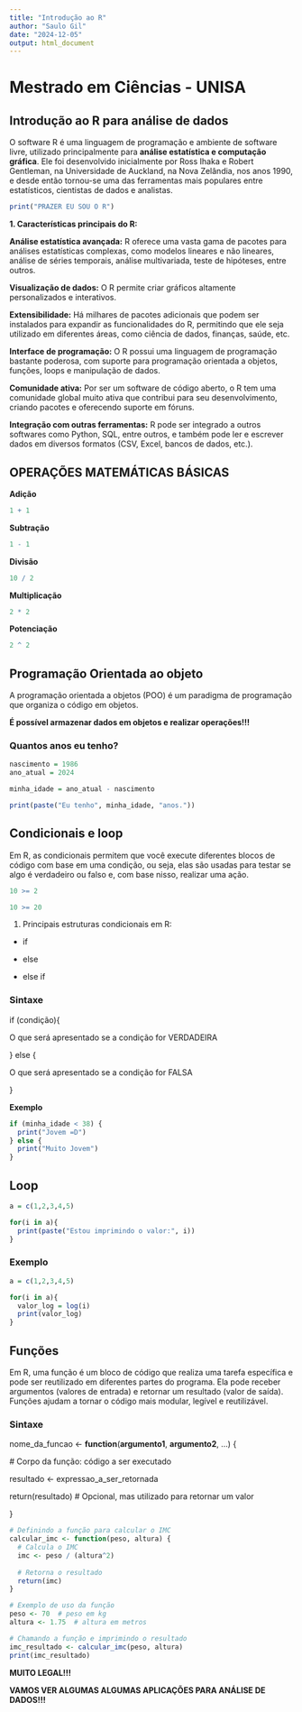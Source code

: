 ```yaml
---
title: "Introdução ao R"
author: "Saulo Gil"
date: "2024-12-05"
output: html_document
---
```


# Mestrado em Ciências - UNISA
## Introdução ao R para análise de dados

  O software R é uma linguagem de programação e ambiente de software livre, utilizado principalmente para **análise estatística e computação gráfica**. Ele foi desenvolvido inicialmente por Ross Ihaka e Robert Gentleman, na Universidade de Auckland, na Nova Zelândia, nos anos 1990, e desde então tornou-se uma das ferramentas mais populares entre estatísticos, cientistas de dados e analistas.

```r
print("PRAZER EU SOU O R")
```

**1. Características principais do R:**

**Análise estatística avançada:** R oferece uma vasta gama de pacotes para análises estatísticas complexas, como modelos lineares e não lineares, análise de séries temporais, análise multivariada, teste de hipóteses, entre outros.

**Visualização de dados:** O R permite criar gráficos altamente personalizados e interativos.

**Extensibilidade:** Há milhares de pacotes adicionais que podem ser instalados para expandir as funcionalidades do R, permitindo que ele seja utilizado em diferentes áreas, como ciência de dados, finanças, saúde, etc.

**Interface de programação:** O R possui uma linguagem de programação bastante poderosa, com suporte para programação orientada a objetos, funções, loops e manipulação de dados.

**Comunidade ativa:** Por ser um software de código aberto, o R tem uma comunidade global muito ativa que contribui para seu desenvolvimento, criando pacotes e oferecendo suporte em fóruns.

**Integração com outras ferramentas:** R pode ser integrado a outros softwares como Python, SQL, entre outros, e também pode ler e escrever dados em diversos formatos (CSV, Excel, bancos de dados, etc.).


## **OPERAÇÕES MATEMÁTICAS BÁSICAS**

**Adição**
```r
1 + 1
```

**Subtração**
```r
1 - 1
```

**Divisão**
```r
10 / 2
```

**Multiplicação**
```r
2 * 2
```

**Potenciação**
```r
2 ^ 2
```

## Programação Orientada ao objeto 

  A programação orientada a objetos (POO) é um paradigma de programação que organiza o código em objetos. 

  **É possível armazenar dados em objetos e realizar operações!!!**


### Quantos anos eu tenho?
```r
nascimento = 1986
ano_atual = 2024

minha_idade = ano_atual - nascimento

print(paste("Eu tenho", minha_idade, "anos."))
```

## Condicionais e loop 
Em R, as condicionais permitem que você execute diferentes blocos de código com base em uma condição, ou seja, elas são usadas para testar se algo é verdadeiro ou falso e, com base nisso, realizar uma ação.

```r
10 >= 2
```

```r
10 >= 20
```

1. Principais estruturas condicionais em R:
 
 - if
 
 - else
 
 - else if
 
### Sintaxe 
if (condição){

  O que será apresentado se a condição for VERDADEIRA
  
} else {

  O que será apresentado se a condição for FALSA

}

**Exemplo**
```r
if (minha_idade < 38) {
  print("Jovem =D")
} else {
  print("Muito Jovem")
}
```

## **Loop**
```r
a = c(1,2,3,4,5)

for(i in a){
  print(paste("Estou imprimindo o valor:", i))
}
```

### Exemplo

```r
a = c(1,2,3,4,5)

for(i in a){
  valor_log = log(i)
  print(valor_log)
}
```

## **Funções**

Em R, uma função é um bloco de código que realiza uma tarefa específica e pode ser reutilizado em diferentes partes do programa. Ela pode receber argumentos (valores de entrada) e retornar um resultado (valor de saída). Funções ajudam a tornar o código mais modular, legível e reutilizável.

### Sintaxe 


nome_da_funcao <- **function**(**argumento1**, **argumento2**, ...) {

  # Corpo da função: código a ser executado

  resultado <- expressao_a_ser_retornada

  return(resultado)  # Opcional, mas utilizado para retornar um valor

}

```r
# Definindo a função para calcular o IMC
calcular_imc <- function(peso, altura) {
  # Calcula o IMC
  imc <- peso / (altura^2)
  
  # Retorna o resultado
  return(imc)
}

# Exemplo de uso da função
peso <- 70  # peso em kg
altura <- 1.75  # altura em metros

# Chamando a função e imprimindo o resultado
imc_resultado <- calcular_imc(peso, altura)
print(imc_resultado)

```

**MUITO LEGAL!!!**

**VAMOS VER ALGUMAS ALGUMAS APLICAÇÕES PARA ANÁLISE DE DADOS!!!**
